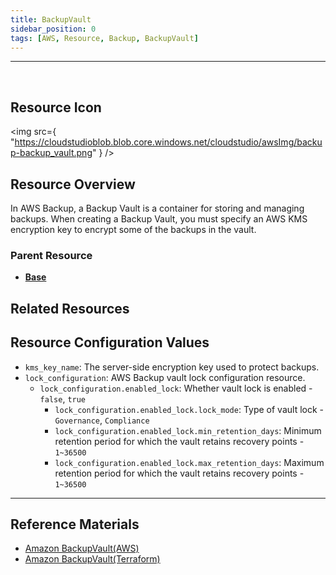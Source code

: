 ```yaml
---
title: BackupVault
sidebar_position: 0
tags: [AWS, Resource, Backup, BackupVault]
---
```


<hr />
<br />

## Resource Icon

<img
    src={
        "https://cloudstudioblob.blob.core.windows.net/cloudstudio/awsImg/backup-backup_vault.png"
    }
/>

## Resource Overview

In AWS Backup, a Backup Vault is a container for storing and managing backups. 
When creating a Backup Vault, you must specify an AWS KMS encryption key to encrypt some of the backups in the vault.


### Parent Resource

-   [**Base**](https://docs.cstudio.app/docs/resource/aws/Base/)

## Related Resources


## Resource Configuration Values

-   `kms_key_name`: The server-side encryption key used to protect backups.
-   `lock_configuration`: AWS Backup vault lock configuration resource.
    -   `lock_configuration.enabled_lock`: Whether vault lock is enabled - `false`, `true`
        -   `lock_configuration.enabled_lock.lock_mode`: Type of vault lock - `Governance`, `Compliance`
        -   `lock_configuration.enabled_lock.min_retention_days`: Minimum retention period for which the vault retains recovery points - `1~36500`
        -   `lock_configuration.enabled_lock.max_retention_days`: Maximum retention period for which the vault retains recovery points - `1~36500`

---

## Reference Materials

-   [Amazon BackupVault(AWS)](https://docs.aws.amazon.com/ko_kr/aws-backup/latest/devguide/create-a-vault.html)
-   [Amazon BackupVault(Terraform)](https://registry.terraform.io/providers/hashicorp/aws/latest/docs/resources/backup_vault)
